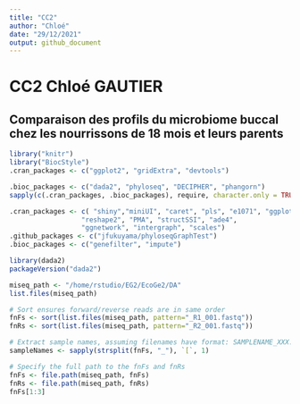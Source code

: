 ```yaml
---
title: "CC2"
author: "Chloé"
date: "29/12/2021"
output: github_document
---
```


# CC2 Chloé GAUTIER

## Comparaison des profils du microbiome buccal chez les nourrissons de 18 mois et leurs parents

```r
library("knitr")
library("BiocStyle")
.cran_packages <- c("ggplot2", "gridExtra", "devtools")

.bioc_packages <- c("dada2", "phyloseq", "DECIPHER", "phangorn")
sapply(c(.cran_packages, .bioc_packages), require, character.only = TRUE)

.cran_packages <- c( "shiny","miniUI", "caret", "pls", "e1071", "ggplot2", "randomForest", "dplyr", "ggrepel", "nlme", "devtools",
                  "reshape2", "PMA", "structSSI", "ade4",
                  "ggnetwork", "intergraph", "scales")
.github_packages <- c("jfukuyama/phyloseqGraphTest")
.bioc_packages <- c("genefilter", "impute")

library(dada2)
packageVersion("dada2")
```
```r
miseq_path <- "/home/rstudio/EG2/EcoGe2/DA"
list.files(miseq_path)
```
```r
# Sort ensures forward/reverse reads are in same order
fnFs <- sort(list.files(miseq_path, pattern="_R1_001.fastq")) 
fnRs <- sort(list.files(miseq_path, pattern="_R2_001.fastq"))
```

```r
# Extract sample names, assuming filenames have format: SAMPLENAME_XXX.fastq
sampleNames <- sapply(strsplit(fnFs, "_"), `[`, 1)
```

```r
# Specify the full path to the fnFs and fnRs
fnFs <- file.path(miseq_path, fnFs)
fnRs <- file.path(miseq_path, fnRs)
fnFs[1:3]
```